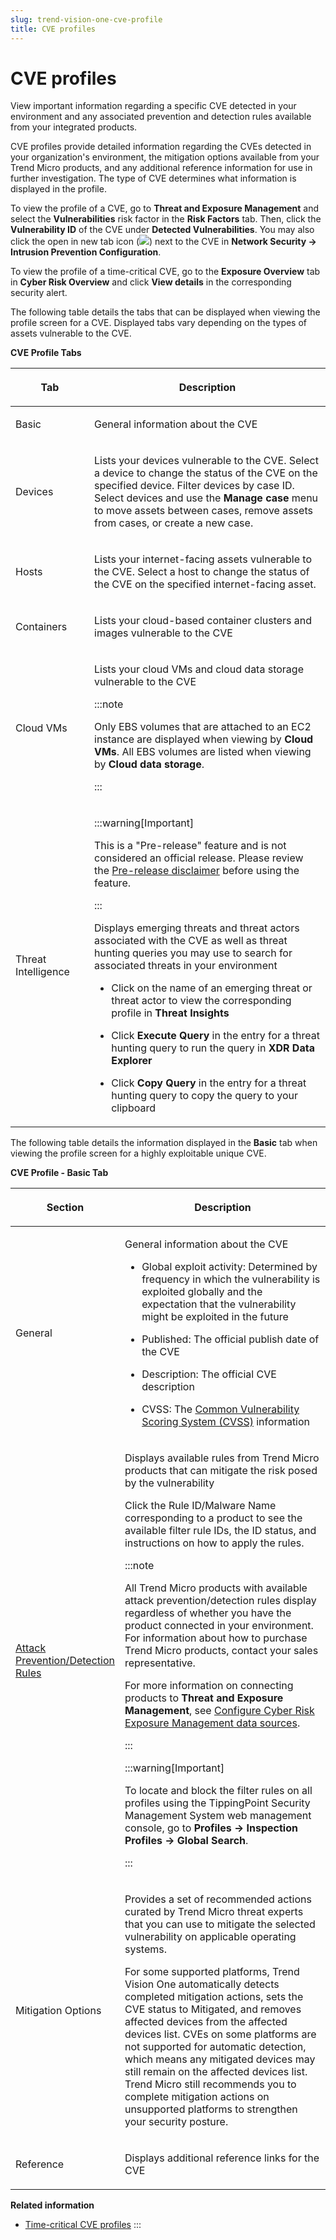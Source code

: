 ```yaml
---
slug: trend-vision-one-cve-profile
title: CVE profiles
---
```

# CVE profiles

View important information regarding a specific CVE detected in your environment and any associated prevention and detection rules available from your integrated products.

CVE profiles provide detailed information regarding the CVEs detected in your organization's environment, the mitigation options available from your Trend Micro products, and any additional reference information for use in further investigation. The type of CVE determines what information is displayed in the profile.

To view the profile of a CVE, go to **Threat and Exposure Management** and select the **Vulnerabilities** risk factor in the **Risk Factors** tab. Then, click the **Vulnerability ID** of the CVE under **Detected Vulnerabilities**. You may also click the open in new tab icon (![](/images/open_in_new_tab_icon=GUID-D37037A0-DD4F-4C8A-AB74-D8793D4F991A.webp)) next to the CVE in **Network Security → Intrusion Prevention Configuration**.

To view the profile of a time-critical CVE, go to the **Exposure Overview** tab in **Cyber Risk Overview** and click **View details** in the corresponding security alert.

The following table details the tabs that can be displayed when viewing the profile screen for a CVE. Displayed tabs vary depending on the types of assets vulnerable to the CVE.

**CVE Profile Tabs**

<table>
<colgroup>
<col style="width: 25%" />
<col style="width: 75%" />
</colgroup>
<thead>
<tr>
<th><p>Tab</p></th>
<th><p>Description</p></th>
</tr>
</thead>
<tbody>
<tr>
<td><p>Basic</p></td>
<td><p>General information about the CVE</p></td>
</tr>
<tr>
<td><p>Devices</p></td>
<td><p>Lists your devices vulnerable to the CVE. Select a device to change the status of the CVE on the specified device. Filter devices by case ID. Select devices and use the <strong>Manage case</strong> menu to move assets between cases, remove assets from cases, or create a new case.</p></td>
</tr>
<tr>
<td><p>Hosts</p></td>
<td><p>Lists your internet-facing assets vulnerable to the CVE. Select a host to change the status of the CVE on the specified internet-facing asset.</p></td>
</tr>
<tr>
<td><p>Containers</p></td>
<td><p>Lists your cloud-based container clusters and images vulnerable to the CVE</p></td>
</tr>
<tr>
<td><p>Cloud VMs</p></td>
<td><p>Lists your cloud VMs and cloud data storage vulnerable to the CVE</p>


:::note

<p>Only EBS volumes that are attached to an EC2 instance are displayed when viewing by <strong>Cloud VMs</strong>. All EBS volumes are listed when viewing by <strong>Cloud data storage</strong>.</p>


:::

</td>
</tr>
<tr>
<td><p>Threat Intelligence</p></td>
<td>

:::warning[Important]

<p>This is a "Pre-release" feature and is not considered an official release. Please review the <a href="trend-vision-one-pre-release-disclaimer">Pre-release disclaimer</a> before using the feature.</p>


:::


<p>Displays emerging threats and threat actors associated with the CVE as well as threat hunting queries you may use to search for associated threats in your environment</p>
<ul>
<li>Click on the name of an emerging threat or threat actor to view the corresponding profile in <strong>Threat Insights</strong></li>
<li><p>Click <strong>Execute Query</strong> in the entry for a threat hunting query to run the query in <strong>XDR Data Explorer</strong></p></li>
<li><p>Click <strong>Copy Query</strong> in the entry for a threat hunting query to copy the query to your clipboard</p></li>
</ul></td>
</tr>
</tbody>
</table>

The following table details the information displayed in the **Basic** tab when viewing the profile screen for a highly exploitable unique CVE.

**CVE Profile - Basic Tab**

<table>
<colgroup>
<col style="width: 25%" />
<col style="width: 75%" />
</colgroup>
<thead>
<tr>
<th><p>Section</p></th>
<th><p>Description</p></th>
</tr>
</thead>
<tbody>
<tr>
<td><p>General</p></td>
<td><p>General information about the CVE</p>
<ul>
<li><p>Global exploit activity: Determined by frequency in which the vulnerability is exploited globally and the expectation that the vulnerability might be exploited in the future</p></li>
<li><p>Published: The official publish date of the CVE</p></li>
<li><p>Description: The official CVE description</p></li>
<li><p>CVSS: The <a href="https://www.first.org/cvss/">Common Vulnerability Scoring System (CVSS)</a> information</p></li>
</ul></td>
</tr>
<tr>
<td><p><a href="trend-vision-one-attack-prevention">Attack Prevention/Detection Rules</a></p></td>
<td><p>Displays available rules from Trend Micro products that can mitigate the risk posed by the vulnerability</p>
<p>Click the Rule ID/Malware Name corresponding to a product to see the available filter rule IDs, the ID status, and instructions on how to apply the rules.</p>


:::note

<p>All Trend Micro products with available attack prevention/detection rules display regardless of whether you have the product connected in your environment. For information about how to purchase Trend Micro products, contact your sales representative.</p>
<p>For more information on connecting products to <strong>Threat and Exposure Management</strong>, see <a href="trend-vision-one-configuring-data-sources">Configure Cyber Risk Exposure Management data sources</a>.</p>


:::


:::warning[Important]

<p>To locate and block the filter rules on all profiles using the TippingPoint Security Management System web management console, go to <strong>Profiles → Inspection Profiles → Global Search</strong>.</p>


:::

</td>
</tr>
<tr>
<td><p>Mitigation Options</p></td>
<td><p>Provides a set of recommended actions curated by Trend Micro threat experts that you can use to mitigate the selected vulnerability on applicable operating systems.</p>
<p>For some supported platforms, Trend Vision One automatically detects completed mitigation actions, sets the CVE status to Mitigated, and removes affected devices from the affected devices list. CVEs on some platforms are not supported for automatic detection, which means any mitigated devices may still remain on the affected devices list. Trend Micro still recommends you to complete mitigation actions on unsupported platforms to strengthen your security posture.</p></td>
</tr>
<tr>
<td><p>Reference</p></td>
<td><p>Displays additional reference links for the CVE</p></td>
</tr>
</tbody>
</table>

**Related information**

- [Time-critical CVE profiles](time-critical-cve-profiles.md "View information on specific time-critical CVEs detected in your environment along with options for mitigation.")
:::
